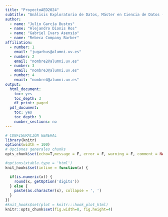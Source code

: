```yaml
---
title: "ProyectoAED2024"
subtitle: "Análisis Exploratorio de Datos, Máster en Ciencia de Datos - UV"
author: 
  - name: "Julio García Bustos"
  - name: "Alejandro Dionis Ros"
  - name: "Gabriel Ivars Asensio"
  - name: "Rebeca Company Barber"
affiliation: 
  - number: 1
    email: "jugarbus@alumni.uv.es"
  - number: 2
    email: "nombre2@alumni.uv.es"
  - number: 3
    email: "nombre3@alumni.uv.es"
  - number: 4
    email: "nombre4@alumni.uv.es"
output: 
  html_document:
    toc: yes
    toc_depth: 3
    df_print: paged
  pdf_document:
    toc: yes
    toc_depth: 3
    number_sections: no
---
```


```r
# CONFIGURACIÓN GENERAL
library(knitr)
options(width = 100)
# Opciones generales chunks
opts_chunk$set(echo=T,message = F, error = F, warning = F, comment = NA, fig.align = 'center', dpi = 100, tidy = F, cache.path = '.cache/', fig.path = './figure/')

#options(xtable.type = 'html')
knit_hooks$set(inline = function(x) {

  if(is.numeric(x)) {
    round(x, getOption('digits'))
  } else {
    paste(as.character(x), collapse = ', ')
  }
})
#knit_hooks$set(plot = knitr:::hook_plot_html)
knitr::opts_chunk$set(fig.width=8, fig.height=4)
```




